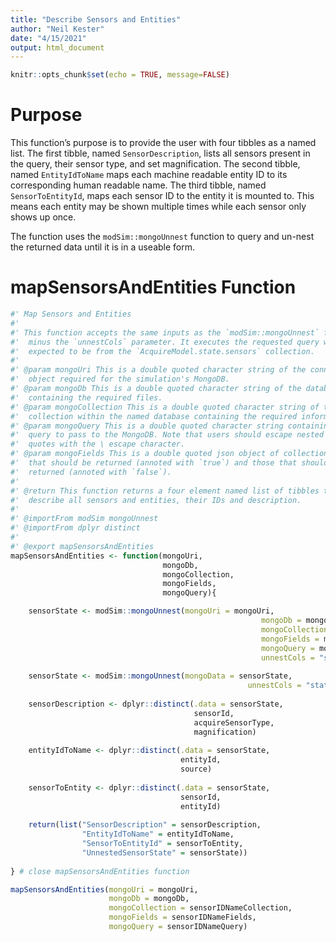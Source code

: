```yaml
---
title: "Describe Sensors and Entities"
author: "Neil Kester"
date: "4/15/2021"
output: html_document
---
```


```r
knitr::opts_chunk$set(echo = TRUE, message=FALSE)
```

# Purpose  

This function's purpose is to provide the user with four tibbles as a named list. The first tibble, named `SensorDescription`, lists all sensors present in the query, their sensor type, and set magnification. The second tibble, named `EntityIdToName` maps each machine readable entity ID to its corresponding human readable name. The third tibble, named `SensorToEntityId`, maps each sensor ID to the entity it is mounted to. This means each entity may be shown multiple times while each sensor only shows up once.  

The function uses the `modSim::mongoUnnest` function to query and un-nest the returned data until it is in a useable form. 

# mapSensorsAndEntities Function   


```r
#' Map Sensors and Entities
#'
#' This function accepts the same inputs as the `modSim::mongoUnnest` function
#'  minus the `unnestCols` parameter. It executes the requested query which is
#'  expected to be from the `AcquireModel.state.sensors` collection.  
#'
#' @param mongoUri This is a double quoted character string of the connection 
#'  object required for the simulation's MongoDB.  
#' @param mongoDb This is a double quoted character string of the database name 
#'  containing the required files.
#' @param mongoCollection This is a double quoted character string of the mongo
#'  collection within the named database containing the required information.
#' @param mongoQuery This is a double quoted character string containing the json
#'  query to pass to the MongoDB. Note that users should escape nested double
#'  quotes with the \ escape character.  
#' @param mongoFields This is a double quoted json object of collection fields
#'  that should be returned (annoted with `true`) and those that should not be
#'  returned (annoted with `false`). 
#'
#' @return This function returns a four element named list of tibbles that 
#'  describe all sensors and entities, their IDs and description.  
#'
#' @importFrom modSim mongoUnnest
#' @importFrom dplyr distinct
#' 
#' @export mapSensorsAndEntities
mapSensorsAndEntities <- function(mongoUri,
                                  mongoDb,
                                  mongoCollection,
                                  mongoFields,
                                  mongoQuery){

    sensorState <- modSim::mongoUnnest(mongoUri = mongoUri,
                                                        mongoDb = mongoDb,
                                                        mongoCollection = mongoCollection,
                                                        mongoFields = mongoFields,
                                                        mongoQuery = mongoQuery,
                                                        unnestCols = "state")
    
    sensorState <- modSim::mongoUnnest(mongoData = sensorState,
                                                     unnestCols = "status")
    
    sensorDescription <- dplyr::distinct(.data = sensorState,
                                         sensorId,
                                         acquireSensorType,
                                         magnification)
    
    entityIdToName <- dplyr::distinct(.data = sensorState,
                                      entityId,
                                      source)
    
    sensorToEntity <- dplyr::distinct(.data = sensorState,
                                      sensorId,
                                      entityId)
  
    return(list("SensorDescription" = sensorDescription,
                "EntityIdToName" = entityIdToName,
                "SensorToEntityId" = sensorToEntity,
                "UnnestedSensorState" = sensorState))
    
} # close mapSensorsAndEntities function

```  


```r
mapSensorsAndEntities(mongoUri = mongoUri,
                      mongoDb = mongoDb,
                      mongoCollection = sensorIDNameCollection,
                      mongoFields = sensorIDNameFields,
                      mongoQuery = sensorIDNameQuery)

```
